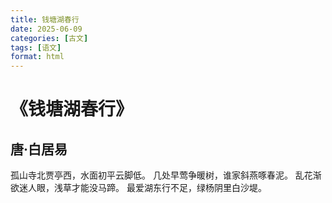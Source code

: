 ```yaml
---
title: 钱塘湖春行
date: 2025-06-09
categories: [古文]
tags: [语文]
format: html
---
```

# 《钱塘湖春行》
## 唐·白居易
孤山寺北贾亭西，水面初平云脚低。
几处早莺争暖树，谁家斜燕啄春泥。
乱花渐欲迷人眼，浅草才能没马蹄。
最爱湖东行不足，绿杨阴里白沙堤。